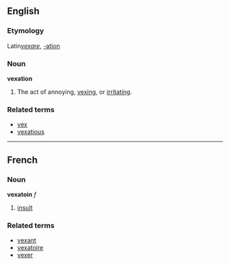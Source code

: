 ==English==
===Etymology===
Latin''[[vexare]]'', [[-ation]]
===Noun===
'''vexation'''

# The act of annoying, [[vex]]ing, or [[irritate|irritat]]ing.

===Related terms===
*[[vex]]
*[[vexatious]]

----

==French==
===Noun===
'''vexatoin''' ''f''

# [[insult]]

===Related terms===
*[[vexant]]
*[[vexatoire]]
*[[vexer]]
